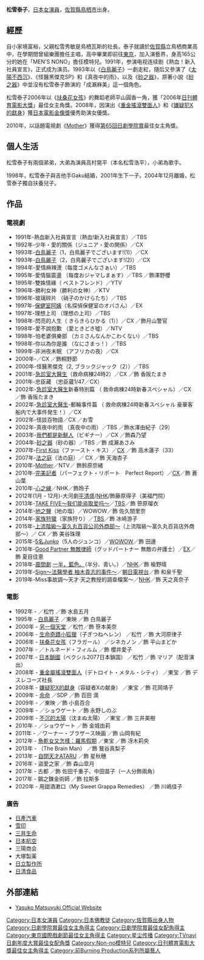 {{BLP unsourced|time=2022-03-31T03:09:57+00:00}}
{{noteTA
|G1=JP Show}}
{{藝人
| 姓名 = 松雪泰子
| 類型 = 女演員
| 圖片 = 
| 圖片簡介 = 
| 原名 = 
| 外文名 =まつゆき やすこ
| 外文 = ja
| 羅馬拼音 = Matsuyuki Yasuko
| 英文名 = 
| 綽號 =
| 其他藝名 = 
| 國籍 = {{JAP}}
| 民族 = [[大和族|大和族]]
| 出生日期 ={{birth date and age|1972|11|28}}
| 出生地點 = {{JAP}}[[佐賀縣|佐賀縣]][[鳥栖市|鳥栖市]]
| 逝世日期 =  
| 逝世地點 = 
| 職業 = [[演員|演員]]
| 語言 = [[日語|日語]]
| 教育程度 = {{JAP}}立鳥栖商業高中畢業
| 宗教信仰 = 佛教
| 配偶 = {{marriage|GAKU|1998|2004}}
| 亲属 = 一男<br />弟：高村晃平、{{link-ja|松雪陽|松雪陽}}
| 父母 = 父：松雪秀敏
| 音樂類型 = 
| 演奏樂器 = 
| 出身地 = {{JAP}}[[東京|東京]]
| 出道作 = 1991年《熱血！新入社員宣言》
| 出道日期 = 
| 代表作 = 1991年《[[白鳥麗子|白鳥麗子]]》<br>2001年《[[急診室大醫生|急診室大醫生]]》<br>2003年《[[我們都是新鮮人|我們都是新鮮人]]》<br>2008年《[[嫌疑犯X的獻身|嫌疑犯X的獻身]]》<br>2010年《[[Mother_(電視劇)|Mother]]》
| 活躍年代 = 1991年－至今
| 唱片公司 = 
| 經紀公司 = 
| 網站 = 
| awards = 
| IMDb = 
}}
{{japanese|japanese=松雪 泰子|kana=まつゆき やすこ|romaji=Matsuyuki Yasuko}}
'''松雪泰子'''{{BD|1972年|11月28日}}，[[日本|日本]][[女演員|女演員]]，[[佐賀縣|佐賀縣]][[鳥栖市|鳥栖市]]出身。

==經歷==
自小家境富裕，父親松雪秀敏是鳥栖瓦斯的社長。泰子就讀於[[佐賀縣|佐賀縣]]立鳥栖商業高中，在學期間曾組樂團擔任主唱，高中畢業即前往[[東京|東京]]，加入演藝界，身高165公分的她在「MEN'S NONO」擔任模特兒。1991年，参演电视连续剧《熱血！新入社員宣言》，正式成为演员。1993年以《[[白鳥麗子|白鳥麗子]]》一劇走紅，隨后又參演了《[[太陽不西沉|太陽不西沉]]》、《怪醫黑傑克SP》和《真夜中的雨》，以及《[[砂之器|砂之器]]》，原著小說《[[砂之器|砂之器]]》中並沒有松雪泰子飾演的「成瀨麻美」這一個角色。

松雪泰子2006年以《[[扶桑花女孩|扶桑花女孩]]》的舞蹈老師平山圓香一角，獲「2006年[[日刊體育電影大獎|日刊體育電影大獎]]」最佳女主角獎。2008年，因演出《[[重金搖滾雙面人|重金搖滾雙面人]]》和《[[嫌疑犯X的獻身|嫌疑犯X的獻身]]》獲[[日本電影金像獎|日本電影金像獎]]優秀助演女優獎。

2010年，以話題電視劇《[[Mother_(電視劇)|Mother]]》獲得[[第65回日劇學院賞名單|第65回日劇學院賞]]最佳女主角獎。

== 個人生活 ==
松雪泰子有兩個弟弟，大弟為演員高村晃平（本名松雪浩平），小弟為歌手{{link-ja|松雪陽|松雪陽}}。

1998年，松雪泰子與吉他手Gaku結婚，2001年生下一子。2004年12月離婚，松雪泰子獨自扶養兒子。

==作品==

===電視劇===
*1991年-熱血新入社員宣言（熱血!新入社員宣言）／TBS
*1992年-少年・愛的關係（ジュニア・愛の関係）／CX
*1993年-[[白鳥麗子|白鳥麗子]]（1，白鳥麗子でございます!(1)）／CX
*1993年-[[白鳥麗子|白鳥麗子]]（2，白鳥麗子でございます!(2)）／CX
*1994年-愛情麻辣燙（每度ゴメんなさぁい）／TBS
*1995年-愛情腦震盪 （每度おジャマしまぁす）／TBS ／飾澤野櫻
*1995年-雙姝情緣（ ベストフレンド）／YTV
*1996年-勝利女神（勝利の女神）／KTV
*1996年-玻璃碎片 （硝子のかけらたち）／TBS
*1997年-[[保健室阿姨|保健室阿姨]]（名探偵保健室のオバさん）／EX
*1997年-理想上司 （理想の上司）／TBS
*1998年-閃亮的人生（ きらきらひかる（1））／CX ／飾月山警官
*1998年-愛不說抱歉 （愛ときどき噓）／NTV
*1998年-怕老婆俱樂部 （カミさんなんかこわくない）／TBS
*1998年-你以為你是誰 （なにさまっ！）／TBS
*1999年-非洲夜未眠 （アフリカの夜）／CX
*2000年-{{link-ja|太陽不西沉|太陽は沈まない}}／CX ／飾桐野節
*2000年-怪醫黑傑克（2, ブラックジャック（2））／TBS
*2001年-[[急診室大醫生|急診室大醫生]]（救命病棟24時2）／CX ／飾 香阪たまき
*2001年-忠臣藏 （忠臣蔵1/47／CX）
*2002年-[[急診室大醫生|急診室大醫生]]新春特別篇 （ 救命病棟24時新春スペシャル）／CX ／飾 香阪たまき
*2002年-[[急診室大醫生|急診室大醫生]]-郵輪事件篇 （ 救命病棟24時新春スペシャル 豪華客船内で大事件発生！）／CX
*2002年-怪談百物語／CX ／お雪
*2002年-真夜中的雨 （真夜中の雨）／TBS ／飾水澤由紀子（29）
*2003年-[[我們都是新鮮人|我們都是新鮮人]]（ビギナー）／CX ／飾森乃望
*2004年-[[砂之器|砂之器]]（砂の器）／TBS ／飾 成瀨あさみ
*2007年-[[First_Kiss_(電視劇)|First Kiss]]（ファースト・キス）／[[CX|CX]] ／飾 高木蓮子（33）
*2007年-[[法之庭|法之庭]]（法の庭）／ CX ／飾 天海杏子
*2010年-[[Mother_(電視劇)|Mother]]／NTV／ 飾鈴原奈緒
*2010年-[[完美記者|完美記者]]（パーフェクト・リポート　Perfect Report）／[[CX|CX]]／飾 蒼山葉
*2010年-[[心之線|心之線]]／NHK／飾玲子
*2012年(1月 - 12月)-大河劇[[平清盛_(大河劇)|平清盛]]/[[NHK|NHK]]/飾藤原得子（美福門院）
*2013年-[[TAKE_FIVE～我们能盗取爱吗～|TAKE FIVE～我们能盗取爱吗～]]／[[TBS|TBS]]／飾 笹原瑠衣
*2014年-[[地之鹽|地之鹽]]（地の塩）／WOWOW／飾 佐久間里奈
*2014年-[[家族狩獵|家族狩獵]]（家族狩り）／[[TBS|TBS]]／飾 冰崎游子
*2015年-[[上流階級〜富久丸百貨公司外商部〜|上流階級〜富久丸百貨公司外商部〜]]（上流階級〜富久丸百貨店外商部〜）／ CX ／飾 美谷珠理
*2015年-[[5名Junko|5名Junko]]（5人のジュンコ）／[[WOWOW|WOWOW]]／飾 田邊
*2016年-[[Good_Partner_無敵律師|Good Partner 無敵律師]]（グッドパートナー 無敵の弁護士）／[[EX|EX]]／飾 夏目佳恵
*2018年-[[連續電視小說|晨間劇]] [[一半，藍色。|一半，藍色。]]（半分、青い。）／[[NHK|NHK]]／飾 楡野晴
*2019年-[[Sign～法醫學者_柚木貴志的事件～|Sign～法醫學者 柚木貴志的事件～]]／[[朝日電視台|朝日電視台]]／飾 和泉千聖
*2019年-Miss事故調～天才‧天之教授的調查檔案～／[[NHK|NHK]]／飾 天之真奈子

===電影===
*1992年 - {{link-ja|PATIO|パ★テ★オ}} ／松竹 ／飾 水島五月
*1995年 - [[白鳥麗子|白鳥麗子]] ／東映 ／飾 白鳥麗子
*2000年 - [[另一個天堂|另一個天堂]] ／松竹／飾 笹本美奈
*2006年 - [[子狐物語|生命奇蹟小狐狸]]（子ぎつねヘレン） ／松竹 ／飾 大河原律子
*2006年 - [[扶桑花女孩|扶桑花女孩]]（フラガール） ／シネカノン ／飾 平山まどか
*2007年 - {{link-ja|子宮的記憶|子宮の記憶 ここにあなたがいる}} ／トルネード・フィルム ／飾 櫻井愛子
*2007年 - [[日本鎖國_(電影)|日本鎖國]]（ベクシル2077日本鎖国） ／松竹 ／飾 マリア（配音演出）
*2008年 - [[爆粗Band友|重金屬搖滾雙面人]]（デトロイト・メタル・シティ） ／東宝 ／飾 デスレコーズ社長
*2008年 - [[嫌疑犯X的獻身|嫌疑犯X的獻身]]（容疑者Xの献身） ／東宝 ／飾 花岡靖子
*2009年 - [[余命|余命]] ／SDP ／飾 百田 滴
*2009年 - {{link-ja|微笑警官|笑う警官}} ／東映 ／飾 小島百合
*2009年 - {{link-ja|結婚欺詐師|クヒオ大佐}} ／ショウゲート ／飾 永野しのぶ
*2009年 - [[不沉的太陽|不沉的太陽]]（沈まぬ太陽） ／東宝 ／飾 三井美樹
*2010年 - {{link-ja|陽光燦燦：大海珊瑚和小小奇跡|てぃだかんかん〜海とサンゴと小さな奇跡〜}} ／ショウゲート ／飾 金城由莉
*2011年 - {{link-ja|走私者 搬運你的未來|スマグラー#映画}} ／ワーナー・ブラザース映画 ／飾 山岡有紀
*2012年 - [[小螢的青春#電影|魚乾女又怎樣：羅馬假期]] ／東宝 ／飾 冴木莉央
*2013年 - {{link-ja|腦男|脳男}}（The Brain Man） ／飾 鷲谷真梨子
*2013年 - [[自閉天才ATARU|自閉天才ATARU]] ／飾 星秋穗
*2016年 - 盜愛之家 ／飾 森山皐月
*2017年 - 古都 ／飾 佐田千重子、中田苗子（一人分飾兩角）
*2017年 - 鋼之鍊金術師 ／飾 拉斯多
*2020年 - 用甜酒漱口（My Sweet Grappa Remedies） ／飾 川嶋佳子

===廣告===
*[[日產汽車|日產汽車]]
*[[雪印|雪印]]
*[[三井生命|三井生命]]
*[[日本航空|日本航空]]
*三陽商会
*大塚製薬
*[[日立製作所|日立製作所]]
*[[日清食品|日清食品]]

== 外部連結 ==
*[http://www.yasukomatsuyuki.jp/ Yasuko Matsuyuki Official Website] {{Wayback|url=http://www.yasukomatsuyuki.jp/ |date=20210218204358 }}

{{日刊體育電影大獎最佳女主角獎}}
{{日劇學院賞最佳女主角}}
{{日劇學院賞最佳女配角}}
{{日劇年度大賞最佳女配角獎}}
{{東京國際戲劇節最佳女主角}}
{{TV LIFE年度日劇大賞最佳女主角獎}}
{{Stardust Promotion}}

{{Authority control}}
{{DEFAULTSORT:Matsuyuki Yasuko}}
[[Category:日本女演員|Category:日本女演員]]
[[Category:日本佛教徒|Category:日本佛教徒]]
[[Category:佐賀縣出身人物|Category:佐賀縣出身人物]]
[[Category:日劇學院賞最佳女主角得主|Category:日劇學院賞最佳女主角得主]]
[[Category:日劇學院賞最佳女配角得主|Category:日劇學院賞最佳女配角得主]]
[[Category:東京國際戲劇節最佳女主角得主|Category:東京國際戲劇節最佳女主角得主]]
[[Category:星尘传播|Category:星尘传播]]
[[Category:TVnavi日劇年度大賞最佳女配角獎|Category:TVnavi日劇年度大賞最佳女配角獎]]
[[Category:Non-no模特兒|Category:Non-no模特兒]]
[[Category:日刊體育電影大獎最佳女主角得主|Category:日刊體育電影大獎最佳女主角得主]]
[[Category:前Burning_Production系列所屬藝人|Category:前Burning Production系列所屬藝人]]
